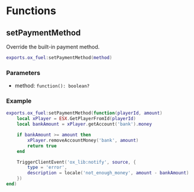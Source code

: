 # Functions

## setPaymentMethod

Override the built-in payment method.

```lua copy
exports.ox_fuel:setPaymentMethod(method)
```

### Parameters

- method: `function(): boolean?`

### Example

```lua copy
exports.ox_fuel:setPaymentMethod(function(playerId, amount)
    local xPlayer = ESX.GetPlayerFromId(playerId)
    local bankAmount = xPlayer.getAccount('bank').money

    if bankAmount >= amount then
        xPlayer.removeAccountMoney('bank', amount)
        return true
    end

    TriggerClientEvent('ox_lib:notify', source, {
        type = 'error',
        description = locale('not_enough_money', amount - bankAmount)
    })
end)
```
